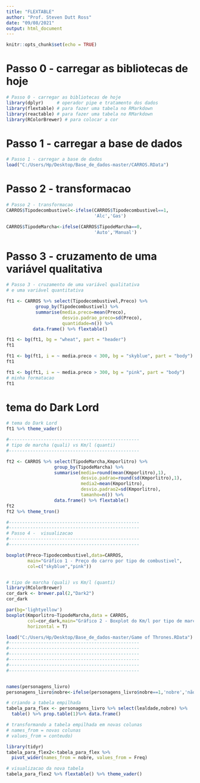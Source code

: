 ```yaml
---
title: "FLEXTABLE"
author: "Prof. Steven Dutt Ross"
date: "09/08/2021"
output: html_document
---
```


```r
knitr::opts_chunk$set(echo = TRUE)
```

# Passo 0 - carregar as bibliotecas de hoje

```r

# Passo 0 - carregar as bibliotecas de hoje
library(dplyr)     # operador pipe e tratamento dos dados
library(flextable) # para fazer uma tabela no RMarkdown
library(reactable) # para fazer uma tabela no RMarkdown
library(RColorBrewer) # para colocar a cor

```

# Passo 1 - carregar a base de dados
```r
# Passo 1 - carregar a base de dados
load("C:/Users/Hp/Desktop/Base_de_dados-master/CARROS.RData")
```


# Passo 2 - transformacao
```r
# Passo 2 - transformacao
CARROS$Tipodecombustivel<-ifelse(CARROS$Tipodecombustivel==1,
                                 'Alc','Gas')

CARROS$TipodeMarcha<-ifelse(CARROS$TipodeMarcha==0,
                                 'Auto','Manual')
```

# Passo 3 - cruzamento de uma variável qualitativa 
```r
# Passo 3 - cruzamento de uma variável qualitativa 
# e uma variável quantitativa

ft1 <- CARROS %>% select(Tipodecombustivel,Preco) %>%
           group_by(Tipodecombustivel) %>%
           summarise(media.preco=mean(Preco),
                     desvio.padrao_preco=sd(Preco),
                     quantidade=n()) %>%
          data.frame() %>% flextable()   

ft1 <- bg(ft1, bg = "wheat", part = "header")
ft1
```

```r
ft1 <- bg(ft1, i = ~ media.preco < 300, bg = "skyblue", part = "body")
ft1
```

```r
ft1 <- bg(ft1, i = ~ media.preco > 300, bg = "pink", part = "body")
# minha formatacao
ft1
```
# tema do Dark Lord
```r
# tema do Dark Lord
ft1 %>% theme_vader()

```


```r
#-------------------------------------------------
# tipo de marcha (quali) vs Km/l (quanti)
#-------------------------------------------------

ft2 <- CARROS %>% select(TipodeMarcha,Kmporlitro) %>%
                  group_by(TipodeMarcha) %>%
                  summarise(media=round(mean(Kmporlitro),1),
                            desvio.padrao=round(sd(Kmporlitro),1),
                            media2=mean(Kmporlitro),
                            desvio.padrao2=sd(Kmporlitro),
                            tamanho=n()) %>%
                  data.frame() %>% flextable()
ft2
ft2 %>% theme_tron()
```


```r
#-------------------------------------------------
#-------------------------------------------------
# Passo 4 -  visualizacao 
#-------------------------------------------------
#-------------------------------------------------

boxplot(Preco~Tipodecombustivel,data=CARROS,
        main="Gráfico 1 - Preço do carro por tipo de combustivel",
        col=c("skyblue","pink"))


# tipo de marcha (quali) vs Km/l (quanti)
library(RColorBrewer)
cor_dark <- brewer.pal(2,"Dark2")
cor_dark

par(bg='lightyellow')
boxplot(Kmporlitro~TipodeMarcha,data = CARROS,
        col=cor_dark,main="Gráfico 2 - Boxplot do Km/l por tipo de marcha",
        horizontal = T)


```


```r
load("C:/Users/Hp/Desktop/Base_de_dados-master/Game of Thrones.RData")
#-------------------------------------------------
#-------------------------------------------------
#-------------------------------------------------
#-------------------------------------------------
#-------------------------------------------------
#-------------------------------------------------


names(personagens_livro)
personagens_livro$nobre<-ifelse(personagens_livro$nobre==1,'nobre','não nobre')

# criando a tabela empilhada
tabela_para_flex <- personagens_livro %>% select(lealdade,nobre) %>%
  table() %>% prop.table(1)%>% data.frame()

# transformando a tabela empilhada em novas colunas
# names_from = novas colunas
# values_from = conteudo)

library(tidyr)
tabela_para_flex2<-tabela_para_flex %>%
  pivot_wider(names_from = nobre, values_from = Freq)

# visualizacao da nova tabela
tabela_para_flex2 %>% flextable() %>% theme_vader()

```

